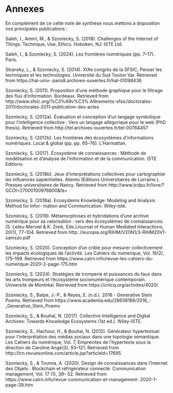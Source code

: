 # Annexes

En complément de ce cette note de synthèse nous mettons à disposition nos principales publications :

Saleh, I., Ammi, M., & Szoniecky, S. (2018). Challenges of the Internet of Things:
Technique, Use, Ethics. Hoboken, NJ: ISTE Ltd.

Saleh, I., & Szoniecky, S. (2024). Les frontières numériques (pp. 7–17). Paris.

Stransky, L., & Szoniecky, S. (2014). XIXe congrès de la SFSIC, Penser les techniques
et les technologies. Université du Sud Toulon Var. Retrieved from https://hal-univ-
paris8.archives-ouvertes.fr/hal-01098436

Szoniecky, S. (2011). Proposition d’une méthode graphique pour le filtrage des flux
d’information. Bordeaux. Retrieved from http://www.sfsic.org/%C3%A9v%C3%
A9nements-sfsic/doctorales-2011/doctorales-2011--publication-des-actes

Szoniecky, S. (2012a). Évaluation et conception d’un langage symbolique
pour l’intelligence collective : Vers un langage allégorique pour le web (PhD thesis).
Retrieved from http://tel.archives-ouvertes.fr/tel-00764457

Szoniecky, S. (2012b). Les frontières des écosystèmes d’informations numériques. Local
& global (pp. pp. 65–76). L’Harmattan.

Szoniecky, S. (2017). Écosystème de connaissances : Méthode de modélisation et
d’analyse de l’information et de la communication. ISTE Editions.

Szoniecky, S. (2018b). Jeux d’interprétations collectives pour cartographier les influences
sapientielles. Aliento (Editions Universitaires de Lorraine.). Presses universitaires
de Nancy. Retrieved from http://www.lcdpu.fr/livre/?GCOI=27000100976800&fa=

Szoniecky, S. (2018a). Ecosystems Knowledge: Modeling and Analysis Method for Infor-
mation and Communication. Wiley-Iste.

Szoniecky, S. (2019). Métamorphoses et hybridations d’une archive numérique pour sa
valorisation : vers des écosystèmes de connaissances. (S. Leleu-Merviel & K. Zreik,
Eds.)Journal of Human Mediated Interactions, 20(1), 77–104. Retrieved from http:
//europia.org/RIHM/V20N1/3-RIHM20V1-samszo.pdf

Szoniecky, S. (2020). Conception d’un crible pour mesurer collectivement les impacts
écologiques de l’activité. Les Cahiers du numerique, Vol. 16(2), 175–199. Retrieved
from https://www.cairn.info/revue-les-cahiers-du-numerique-2020-2-page-175.htm

Szoniecky, S. (2024). Stratégies de tromperie et puissances du faux dans les arts
trompeurs et l’écosystème socionumérique contemporain. Université de Montréal.
Retrieved from https://crilcq.org/activites/4020/

Szoniecky, S., Balpe, J.-P., & Reyes, E. (n.d.). 2016 - Generative Stein Poems. Retrieved
from https://www.academia.edu/28638189/2016_-_Generative_Stein_Poems

Szoniecky, S., & Bouhaï, N. (2017). Collective Intelligence and Digital Archives: Towards
Knowledge Ecosystems (1st ed.). Wiley-ISTE.

Szoniecky, S., Hachour, H., & Bouhai, N. (2012).
Générateur hypertextuel pour l’interprétation des médias sociaux dans une topologie sémantique. Les Cahiers du
numérique, Vol. 7, Empreintes de l’hypertexte sous la direction de Caroline Angé(3),
93–121. Retrieved from http://lcn.revuesonline.com/article.jsp?articleId=17695

Szoniecky, S., & Toumia, A. (2020). Design de connaissances dans l’Internet des Objets :
Blockchain et réfrigérateur connecté. Communication management, Vol. 17 (1), 39–
52. Retrieved from https://www.cairn.info/revue-communication-et-management-
2020-1-page-39.htm